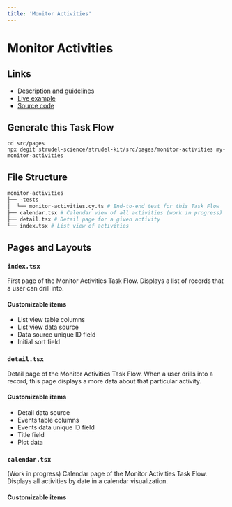 ```yaml
---
title: 'Monitor Activities'
---
```



# Monitor Activities

## Links

- [Description and guidelines](https://strudel.science/design-system/task-flows/monitor-activities/)
- [Live example](https://strudel.science/strudel-kit/#/monitor-activities)
- [Source code](https://github.com/strudel-science/strudel-kit/tree/main/strudel-taskflows/src/pages/monitor-activities)

## Generate this Task Flow

```
cd src/pages
npx degit strudel-science/strudel-kit/src/pages/monitor-activities my-monitor-activities
```

## File Structure

```py
monitor-activities
├── -tests
│  └── monitor-activities.cy.ts # End-to-end test for this Task Flow
├── calendar.tsx # Calendar view of all activities (work in progress)
├── detail.tsx # Detail page for a given activity
└── index.tsx # List view of activities
```

## Pages and Layouts

### `index.tsx`

First page of the Monitor Activities Task Flow. Displays a list of records that a user can drill into.

<CodeAndPreviewButtons codeUrl="#" previewUrl="#" />

#### Customizable items

- List view table columns
- List view data source
- Data source unique ID field
- Initial sort field

<Divider />

### `detail.tsx`

Detail page of the Monitor Activities Task Flow. When a user drills into a record, this page displays a more data about that particular activity.

<CodeAndPreviewButtons codeUrl="#" previewUrl="#" />

#### Customizable items

- Detail data source
- Events table columns
- Events data unique ID field
- Title field
- Plot data

<Divider />

### `calendar.tsx`

(Work in progress) Calendar page of the Monitor Activities Task Flow. Displays all activities by date in a calendar visualization.

<CodeAndPreviewButtons codeUrl="#" previewUrl="#" />

#### Customizable items
